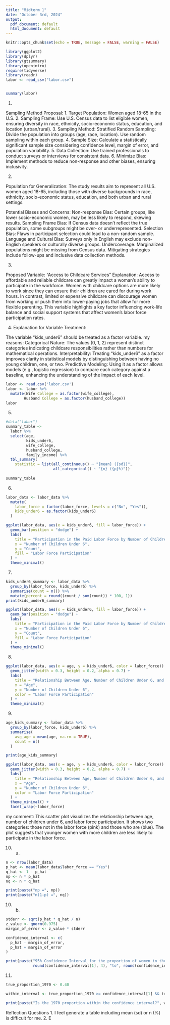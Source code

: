 ```yaml
---
title: "Midterm 1"
date: "October 3rd, 2024"
output:
  pdf_document: default
  html_document: default
---
```

```r
knitr::opts_chunk$set(echo = TRUE, message = FALSE, warning = FALSE)
```

```r
library(ggplot2)
library(dplyr)
library(gtsummary)
library(openintro) 
require(tidyverse) 
library(readr)
labor <- read_csv("labor.csv")


summary(labor)
```
1.

Sampling Method Proposal:
1. Target Population: Women aged 18-65 in the U.S.
2. Sampling Frame: Use U.S. Census data to list eligible women, ensuring diversity in race, ethnicity, socio-economic status, education, and location (urban/rural).
3. Sampling Method:
Stratified Random Sampling: Divide the population into groups (age, race, location).
Use random sampling within each group.
4. Sample Size: Calculate a statistically significant sample size considering confidence level, margin of error, and population variability.
5. Data Collection: Use trained professionals to conduct surveys or interviews for consistent data.
6. Minimize Bias: Implement methods to reduce non-response and other biases, ensuring inclusivity.

2.

Population for Generalization: The study results aim to represent all U.S. women aged 18-65, including those with diverse backgrounds in race, ethnicity, socio-economic status, education, and both urban and rural settings.

Potential Biases and Concerns:
Non-response Bias: Certain groups, like lower socio-economic women, may be less likely to respond, skewing results.
Sampling Frame Bias: If Census data doesn't reflect the true population, some subgroups might be over- or underrepresented.
Selection Bias: Flaws in participant selection could lead to a non-random sample.
Language and Cultural Bias: Surveys only in English may exclude non-English speakers or culturally diverse groups.
Undercoverage: Marginalized populations might be missing from Census data.
Mitigating strategies include follow-ups and inclusive data collection methods.


3. 

Proposed Variable: "Access to Childcare Services"
Explanation: Access to affordable and reliable childcare can greatly impact a woman's ability to participate in the workforce. Women with childcare options are more likely to work since they can ensure their children are cared for during work hours. In contrast, limited or expensive childcare can discourage women from working or push them into lower-paying jobs that allow for more flexible parenting.
This variable highlights a key factor influencing work-life balance and social support systems that affect women's labor force participation rates.


4. Explanation for Variable Treatment:

The variable "kids_under6" should be treated as a factor variable.
my reasons:
Categorical Nature: The values (0, 1, 2) represent distinct categories indicating childcare responsibilities rather than numbers for mathematical operations.
Interpretability: Treating "kids_under6" as a factor improves clarity in statistical models by distinguishing between having no young children, one, or two.
Predictive Modeling: Using it as a factor allows models (e.g., logistic regression) to compare each category against a baseline, enhancing the understanding of the impact of each level.

```r
labor <- read.csv('labor.csv')
labor <- labor %>%
  mutate(Wife College = as.factor(wife_college),
        Husband College = as.factor(husband_college))
labor
```

5. 

```r
#data("labor")
summary_table <- 
  labor %>%
  select(age, 
         kids_under6, 
         wife_college, 
         husband_college, 
         family_income) %>%
  tbl_summary(
    statistic = list(all_continuous() ~ "{mean} ({sd})",
                     all_categorical() ~ "{n} ({p}%)"))
    
summary_table
```

6. 

```r
labor_data <- labor_data %>%
  mutate(
    labor_force = factor(labor_force, levels = c("No", "Yes")),
    kids_under6 = as.factor(kids_under6)
  )

ggplot(labor_data, aes(x = kids_under6, fill = labor_force)) +
  geom_bar(position = "dodge") +
  labs(
    title = "Participation in the Paid Labor Force by Number of Children Under 6",
    x = "Number of Children Under 6",
    y = "Count",
    fill = "Labor Force Participation"
  ) +
  theme_minimal()
```

7. 

```r
kids_under6_summary <- labor_data %>%
  group_by(labor_force, kids_under6) %>%
  summarise(count = n()) %>%
  mutate(percent = round((count / sum(count)) * 100, 1))
print(kids_under6_summary)

ggplot(labor_data, aes(x = kids_under6, fill = labor_force)) +
  geom_bar(position = "dodge") +
  labs(
    title = "Participation in the Paid Labor Force by Number of Children Under 6",
    x = "Number of Children Under 6",
    y = "Count",
    fill = "Labor Force Participation"
  ) +
  theme_minimal()
```

8. 

```r
ggplot(labor_data, aes(x = age, y = kids_under6, color = labor_force)) +
  geom_jitter(width = 0.3, height = 0.2, alpha = 0.7) +
  labs(
    title = "Relationship Between Age, Number of Children Under 6, and Labor Force Participation",
    x = "Age",
    y = "Number of Children Under 6",
    color = "Labor Force Participation"
  ) +
  theme_minimal()
```

9. 

```r
age_kids_summary <- labor_data %>%
  group_by(labor_force, kids_under6) %>%
  summarise(
    avg_age = mean(age, na.rm = TRUE),
    count = n()
  )

print(age_kids_summary)

ggplot(labor_data, aes(x = age, y = kids_under6, color = labor_force)) +
  geom_jitter(width = 0.3, height = 0.2, alpha = 0.7) +
  labs(
    title = "Relationship Between Age, Number of Children Under 6, and Labor Force Participation",
    x = "Age",
    y = "Number of Children Under 6",
    color = "Labor Force Participation"
  ) +
  theme_minimal() +
  facet_wrap(~labor_force)
```
my comment: This scatter plot visualizes the relationship between age, number of children under 6, and labor force participation. It shows two categories: those not in the labor force (pink) and those who are (blue). The plot suggests that younger women with more children are less likely to participate in the labor force.

10. (a)

```r
n <- nrow(labor_data)
p_hat <- mean(labor_data$labor_force == "Yes")
q_hat <- 1 - p_hat
np <- n * p_hat
nq <- n * q_hat

print(paste("np =", np))
print(paste("n(1-p) =", nq))

```
10. (b)

```r
stderr <- sqrt(p_hat * q_hat / n)
z_value <- qnorm(0.975)
margin_of_error <- z_value * stderr

confidence_interval <- c(
  p_hat - margin_of_error,
  p_hat + margin_of_error
)

print(paste("95% Confidence Interval for the proportion of women in the workforce:",
            round(confidence_interval[1], 4), "to", round(confidence_interval[2], 4)))
```

11. 

```r
true_proportion_1970 <- 0.40

within_interval <- true_proportion_1970 >= confidence_interval[1] && true_proportion_1970 <= confidence_interval[2]

print(paste("Is the 1970 proportion within the confidence interval?", within_interval))
```

Reflection Questions
1. I feel generate a table including mean (sd) or n (%) is difficult for me.
2. E
